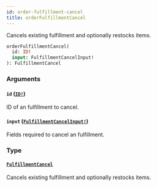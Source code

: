 ```yaml
---
id: order-fulfillment-cancel
title: orderFulfillmentCancel
---
```


Cancels existing fulfillment and optionally restocks items.

```graphql
orderFulfillmentCancel(
  id: ID!
  input: FulfillmentCancelInput!
): FulfillmentCancel

```

### Arguments

#### `id` ([`ID!`](../../../developer/api-reference/scalars/id))

ID of an fulfillment to cancel.

#### `input` ([`FulfillmentCancelInput!`](../../../developer/api-reference/inputs/fulfillment-cancel-input))

Fields required to cancel an fulfillment.

### Type

#### [`FulfillmentCancel`](../../../developer/api-reference/objects/fulfillment-cancel)

Cancels existing fulfillment and optionally restocks items.
